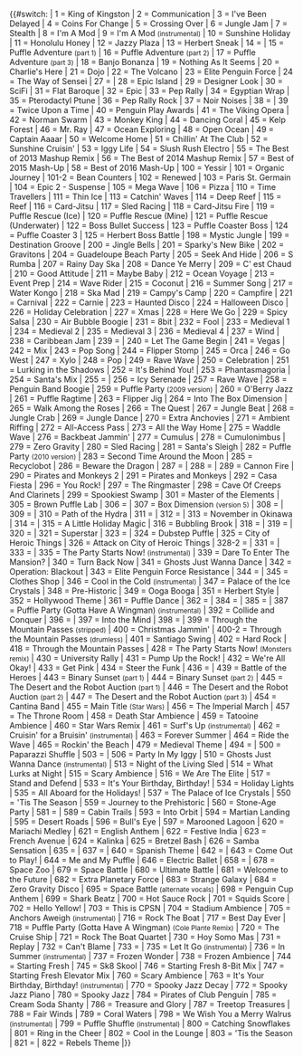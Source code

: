 {{#switch: {{{1}}} 
| 1 = King of Kingston
| 2 = Communication
| 3 = I've Been Delayed
| 4 = Coins For Change
| 5 = Crossing Over
| 6 = Jungle Jam
| 7 = Stealth
| 8 = I'm A Mod
| 9 = I'm A Mod <small>(instrumental)</small>
| 10 = Sunshine Holiday
| 11 = Honolulu Honey
| 12 = Jazzy Plaza
| 13 = Herbert Sneak
| 14 = {{n/a|?}}
| 15 = Puffle Adventure <small>(part 1)</small>
| 16 = Puffle Adventure <small>(part 2)</small>
| 17 = Puffle Adventure <small>(part 3)</small>
| 18 = Banjo Bonanza
| 19 = Nothing As It Seems
| 20 = Charlie's Here
| 21 = Dojo
| 22 = The Volcano
| 23 = Elite Penguin Force
| 24 = The Way of Sensei
| 27 = {{n/a|?}}
| 28 = Epic Island
| 29 = Designer Look
| 30 = SciFi
| 31 = Flat Baroque
| 32 = Epic
| 33 = Pep Rally
| 34 = Egyptian Wrap
| 35 = Pterodactyl Ptune
| 36 = Pep Rally Rock
| 37 = Noir Noises
| 38 = {{n/a|?}}
| 39 = Twice Upon a Time
| 40 = Penguin Play Awards
| 41 = The Viking Opera
| 42 = Norman Swarm
| 43 = Monkey King
| 44 = Dancing Coral
| 45 = Kelp Forest
| 46 = Mr. Ray
| 47 = Ocean Exploring
| 48 = Open Ocean
| 49 = Captain Aaaar
| 50 = Welcome Home
| 51 = Chillin' At The Club
| 52 = Sunshine Cruisin'
| 53 = Iggy Life
| 54 = Slush Rush Electro
| 55 = The Best of 2013 Mashup Remix
| 56 = The Best of 2014 Mashup Remix
| 57 = Best of 2015 Mash-Up
| 58 = Best of 2016 Mash-Up
| 100 = Yessir
| 101 = Organic Journey
| 101-2 = Bean Counters
| 102 = Renewed
| 103 = Paris St. Germain
| 104 = Epic 2 - Suspense
| 105 = Mega Wave
| 106 = Pizza
| 110 = Time Travellers
| 111 = Thin Ice
| 113 = Catchin' Waves
| 114 = Deep Reef
| 115 = Reef
| 116 = Card-Jitsu
| 117 = Sled Racing
| 118 = Card-Jitsu Fire
| 119 = Puffle Rescue (Ice)
| 120 = Puffle Rescue (Mine)
| 121 = Puffle Rescue (Underwater)
| 122 = Boss Bullet Success
| 123 = Puffle Coaster Boss
| 124 = Puffle Coaster 3
| 125 = Herbert Boss Battle
| 198 = Mystic Jungle
| 199 = Destination Groove
| 200 = Jingle Bells
| 201 = Sparky's New Bike
| 202 = Gravitons
| 204 = Guadeloupe Beach Party
| 205 = Seek And Hide
| 206 = S Rumba
| 207 = Rainy Day Ska
| 208 = Dance Ye Merry
| 209 = C' est Chaud
| 210 = Good Attitude
| 211 = Maybe Baby
| 212 = Ocean Voyage
| 213 = Event Prep
| 214 = Wave Rider
| 215 = Coconut
| 216 = Summer Song
| 217 = Water Kongo
| 218 = Ska Mad
| 219 = Campy's Camp
| 220 = Campfire
| 221 = Carnival
| 222 = Carnie
| 223 = Haunted Disco
| 224 = Halloween Disco
| 226 = Holiday Celebration
| 227 = Xmas
| 228 = Here We Go
| 229 = Spicy Salsa
| 230 = Air Bubble Boogie
| 231 = 8bit
| 232 = Fool
| 233 = Medieval 1
| 234 = Medieval 2
| 235 = Medieval 3
| 236 = Medieval 4
| 237 = Wind
| 238 = Caribbean Jam
| 239 = {{n/a|?}}
| 240 = Let The Game Begin
| 241 = Vegas
| 242 = Mix
| 243 = Pop Song
| 244 = Flipper Stomp
| 245 = Orca
| 246 = Go West
| 247 = Xylo
| 248 = Pop
| 249 = Rave Wave
| 250 = Celebration
| 251 = Lurking in the Shadows
| 252 = It's Behind You!
| 253 = Phantasmagoria
| 254 = Santa's Mix
| 255 = {{n/a|?}}
| 256 = Icy Serenade
| 257 = Rave Wave
| 258 = Penguin Band Boogie
| 259 = Puffle Party <small>(2009 version)</small>
| 260 = O'Berry Jazz
| 261 = Puffle Ragtime
| 263 = Flipper Jig
| 264 = Into The Box Dimension
| 265 = Walk Among the Roses
| 266 = The Quest
| 267 = Jungle Beat
| 268 = Jungle Crab
| 269 = Jungle Dance
| 270 = Extra Anchovies
| 271 = Ambient Riffing
| 272 = All-Access Pass
| 273 = All the Way Home
| 275 = Waddle Wave
| 276 = Backbeat Jammin'
| 277 = Cumulus
| 278 = Cumulonimbus
| 279 = Zero Gravity
| 280 = Sled Racing
| 281 = Santa's Sleigh
| 282 = Puffle Party <small>(2010 version)</small>
| 283 = Second Time Around the Moon
| 285 = Recyclobot
| 286 = Beware the Dragon
| 287 = {{n/a|?}}
| 288 = {{n/a|?}}
| 289 = Cannon Fire
| 290 = Pirates and Monkeys 2
| 291 = Pirates and Monkeys
| 292 = Casa Fiesta
| 296 = You Rock!
| 297 = The Ringmaster
| 298 = Cave Of Creeps And Clarinets
| 299 = Spookiest Swamp
| 301 = Master of the Elements
| 305 = Brown Puffle Lab
| 306 = {{n/a|?}}
| 307 = Box Dimension <small>(version 5)</small>
| 308 = {{n/a|?}}
| 309 = {{n/a|?}}
| 310 = Path of the Hydra
| 311 = {{n/a|?}}
| 312 = {{n/a|?}}
| 313 = November in Okinawa
| 314 = {{n/a|?}}
| 315 = A Little Holiday Magic
| 316 = Bubbling Brook
| 318 = {{n/a|?}}
| 319 = {{n/a|?}}
| 320 = {{n/a|?}}
| 321 = Superstar
| 323 = {{n/a|?}}
| 324 = Dubstep Puffle
| 325 = City of Heroic Things
| 326 = Attack on City of Heroic Things
| 328-2 = {{n/a|?}}
| 331 = {{n/a|?}}
| 333 = {{n/a|?}}
| 335 = The Party Starts Now! <small>(instrumental)</small>
| 339 = Dare To Enter The Mansion?
| 340 = Turn Back Now
| 341 = Ghosts Just Wanna Dance	
| 342 = Operation: Blackout
| 343 = Elite Penguin Force Resistance
| 344 = {{n/a|?}}
| 345 = Clothes Shop
| 346 = Cool in the Cold <small>(instrumental)</small>
| 347 = Palace of the Ice Crystals
| 348 = Pre-Historic
| 349 = Ooga Booga
| 351 = Herbert Style
| 352 = Hollywood Theme
| 361 = Puffle Dance
| 362 = {{n/a|?}}
| 384 = {{n/a|?}}
| 385 = {{n/a|?}}
| 387 = Puffle Party (Gotta Have A Wingman) <small>(instrumental)</small>
| 392 = Collide and Conquer
| 396 = {{n/a|?}}
| 397 = Into the Mind
| 398 = {{n/a|?}}
| 399 = Through the Mountain Passes <small>(stripped)</small>
| 400 = Christmas Jammin'
| 400-2 = Through the Mountain Passes <small>(drumless)</small>
| 401 = Santiago Swing
| 402 = Hard Rock
| 418 = Through the Mountain Passes
| 428 = The Party Starts Now! <small>(Monsters remix)</small>
| 430 = University Rally
| 431 = Pump Up the Rock!
| 432 = We're All Okay!
| 433 = Get Pink
| 434 = Steer the Funk
| 436 = {{n/a|?}}
| 439 = Battle of the Heroes
| 443 = Binary Sunset <small>(part 1)</small>
| 444 = Binary Sunset <small>(part 2)</small>
| 445 = The Desert and the Robot Auction <small>(part 1)</small>
| 446 = The Desert and the Robot Auction <small>(part 2)</small>
| 447 = The Desert and the Robot Auction <small>(part 3)</small>
| 454 = Cantina Band
| 455 = Main Title <small>(Star Wars)</small>
| 456 = The Imperial March
| 457 = The Throne Room
| 458 = Death Star Ambience
| 459 = Tatooine Ambience
| 460 = Star Wars Remix
| 461 = Surf's Up <small>(instrumental)</small>
| 462 = Cruisin' for a Bruisin' <small>(instrumental)</small>
| 463 = Forever Summer
| 464 = Ride the Wave
| 465 = Rockin' the Beach
| 479 = Medieval Theme
| 494 = {{n/a|?}}
| 500 = Paparazzi Shuffle
| 503 = {{n/a|?}}
| 506 = Party In My Iggy
| 510 = Ghosts Just Wanna Dance <small>(instrumental)</small>
| 513 = Night of the Living Sled
| 514 = What Lurks at Night
| 515 = Scary Ambience
| 516 = We Are The Elite
| 517 = Stand and Defend
| 533 = It's Your Birthday, Birthday!
| 534 = Holiday Lights
| 535 = All Aboard for the Holidays!
| 537 = The Palace of Ice Crystals
| 550 = 'Tis The Season
| 559 = Journey to the Prehistoric
| 560 = Stone-Age Party
| 581 = {{n/a|?}}
| 589 = Cabin Trails
| 593 = Into Orbit
| 594 = Martian Landing
| 595 = Desert Roads
| 596 = Bull's Eye
| 597 = Marooned Lagoon
| 620 = Mariachi Medley
| 621 = English Anthem
| 622 = Festive India
| 623 = French Avenue
| 624 = Kalinka
| 625 = Bretzel Bash
| 626 = Samba Sensation
| 635 = {{n/a|?}}
| 637 = {{n/a|?}}
| 640 = Spanish Theme
| 642 = {{n/a|?}}
| 643 = Come Out to Play!
| 644 = Me and My Puffle
| 646 = Electric Ballet
| 658 = {{n/a|?}}
| 678 = Space Zoo
| 679 = Space Battle
| 680 = Ultimate Battle
| 681 = Welcome to the Future
| 682 = Extra Planetary Force
| 683 = Strange Galaxy
| 684 = Zero Gravity Disco
| 695 = Space Battle <small>(alternate vocals)</small>
| 698 = Penguin Cup Anthem
| 699 = Shark Beatz
| 700 = Hot Sauce Rock
| 701 = Squids Score
| 702 = Hello Yellow!
| 703 = This is CPSN
| 704 = Stadium Ambience
| 705 = Anchors Aweigh <small>(instrumental)</small>
| 716 = Rock The Boat
| 717 = Best Day Ever
| 718 = Puffle Party (Gotta Have A Wingman) <small>(Cole Plante Remix)</small>
| 720 = The Cruise Ship
| 721 = Rock The Boat Quartet
| 730 = Hoy Somo Mas
| 731 = Replay
| 732 = Can't Blame
| 733 = {{n/a|?}}
| 735 = Let It Go <small>(instrumental)</small>
| 736 = In Summer <small>(instrumental)</small>
| 737 = Frozen Wonder
| 738 = Frozen Ambience
| 744 = Starting Fresh
| 745 = Sk8 Skool
| 746 = Starting Fresh 8-Bit Mix
| 747 = Starting Fresh Elevator Mix
| 760 = Scary Ambience
| 763 = It's Your Birthday, Birthday! <small>(instrumental)</small>
| 770 = Spooky Jazz Decay
| 772 = Spooky Jazz Piano
| 780 = Spooky Jazz
| 784 = Pirates of Club Penguin
| 785 = Cream Soda Shanty
| 786 = Treasure and Glory
| 787 = Treetop Treasures
| 788 = Fair Winds
| 789 = Coral Waters
| 798 = We Wish You a Merry Walrus <small>(instrumental)</small>
| 799 = Puffle Shuffle <small>(instrumental)</small>
| 800 = Catching Snowflakes
| 801 = Ring in the Cheer
| 802 = Cool in the Lounge
| 803 = 'Tis the Season
| 821 = {{n/a|?}}
| 822 = Rebels Theme
|}}
